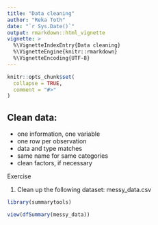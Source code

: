 ---
title: "Data cleaning"
author: "Reka Toth"
date: "`r Sys.Date()`"
output: rmarkdown::html_vignette
vignette: >
  %\VignetteIndexEntry{Data cleaning}
  %\VignetteEngine{knitr::rmarkdown}
  %\VignetteEncoding{UTF-8}
---

```{r setup, include = FALSE}
knitr::opts_chunk$set(
  collapse = TRUE,
  comment = "#>"
)
```


## Clean data:
- one information, one variable
- one row per observation
- data and type matches
- same name for same categories
- clean factors, if necessary


Exercise

1. Clean up the following dataset:
messy_data.csv

```{r}

library(summarytools)

view(dfSummary(messy_data))


```





